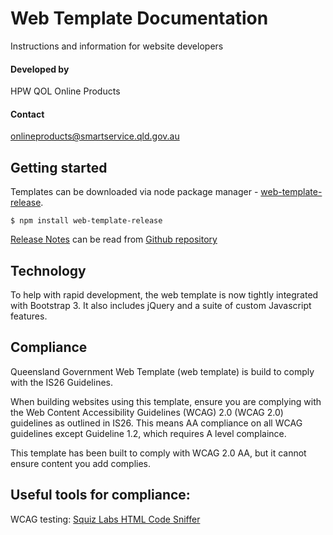 
<Meta title="Welcome" />

# Web Template Documentation
Instructions and information for website developers

#### Developed by
HPW QOL Online Products

#### Contact
onlineproducts@smartservice.qld.gov.au

## Getting started

Templates can be downloaded via node package manager - [web-template-release](https://www.npmjs.com/package/web-template-release).

```$ npm install web-template-release```

[Release Notes](https://github.com/qld-gov-au/web-template-release/releases) can be read from [Github repository](https://github.com/qld-gov-au/web-template-release/)

## Technology

To help with rapid development, the web template is now tightly integrated with Bootstrap 3. It also includes jQuery and a suite of custom Javascript features.

## Compliance

Queensland Government Web Template (web template) is build to comply with the IS26 Guidelines.

When building websites using this template, ensure you are complying with the Web Content Accessibility Guidelines (WCAG) 2.0 (WCAG 2.0) guidelines as outlined in IS26. This means AA compliance on all WCAG guidelines except Guideline 1.2, which requires A level complaince.

This template has been built to comply with WCAG 2.0 AA, but it cannot ensure content you add complies.

## Useful tools for compliance:

WCAG testing: [Squiz Labs HTML Code Sniffer](http://squizlabs.github.io/HTML_CodeSniffer/)
